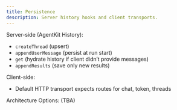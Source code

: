 ```yaml
---
title: Persistence
description: Server history hooks and client transports.
---
```


Server-side (AgentKit History):

- `createThread` (upsert)
- `appendUserMessage` (persist at run start)
- `get` (hydrate history if client didn’t provide messages)
- `appendResults` (save only new results)

Client-side:

- Default HTTP transport expects routes for chat, token, threads

Architecture Options: (TBA)
